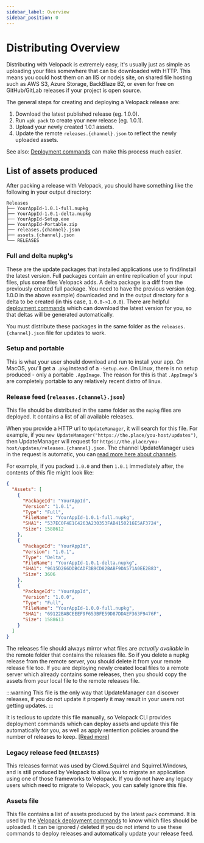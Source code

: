 ```yaml
---
sidebar_label: Overview
sidebar_position: 0
---
```


# Distributing Overview
<AppliesTo all />
Distributing with Velopack is extremely easy, it's usually just as simple as uploading your files somewhere that can be downloaded with HTTP. This means you could host them on an IIS or nodejs site, on shared file hosting such as AWS S3, Azure Storage, BackBlaze B2, or even for free on GitHub/GitLab releases if your project is open source.

The general steps for creating and deploying a Velopack release are:
1. Download the latest published release (eg. 1.0.0).
0. Run `vpk pack` to create your new release (eg. 1.0.1).
0. Upload your newly created 1.0.1 assets.
0. Update the remote `releases.{channel}.json` to reflect the newly uploaded assets.

See also: [Deployment commands](deploy-cli.mdx) can make this process much easier.

## List of assets produced
After packing a release with Velopack, you should have something like the following in your output directory:

```
Releases
├── YourAppId-1.0.1-full.nupkg
├── YourAppId-1.0.1-delta.nupkg
├── YourAppId-Setup.exe
├── YourAppId-Portable.zip
├── releases.{channel}.json
├── assets.{channel}.json
└── RELEASES
```

### Full and delta nupkg's
These are the update packages that installed applications use to find/install the latest version. Full packages contain an entire replication of your input files, plus some files Velopack adds. A delta package is a diff from the previously created full package. You need to have the previous version (eg. 1.0.0 in the above example) downloaded and in the output directory for a delta to be created (in this case, `1.0.0->1.0.0`). There are helpful [deployment commands](deploy-cli.mdx) which can download the latest version for you, so that deltas will be generated automatically. 

You must distribute these packages in the same folder as the `releases.{channel}.json` file for updates to work. 

### Setup and portable
This is what your user should download and run to install your app. On MacOS, you'll get a `.pkg` instead of a `-Setup.exe`. On Linux, there is no setup produced - only a portable `.AppImage`. The reason  for this is that `.AppImage`'s are completely portable to any relatively recent distro of linux.

### Release feed (`releases.{channel}.json`)
This file should be distributed in the same folder as the `nupkg` files are deployed. It contains a list of all available releases. 

When you provide a HTTP url to `UpdateManager`, it will search for this file. For example, if you `new UpdateManager("https://the.place/you-host/updates")`, then UpdateManager will request for `https://the.place/you-host/updates/releases.{channel}.json`. The channel UpdateManager uses in the request is automatic, you can [read more here about channels](../packaging/channels.mdx). 

For example, if you packed `1.0.0` and then `1.0.1` immediately after, the contents of this file might look like:

```json title="releases.win.json"
{
  "Assets": [
    {
      "PackageId": "YourAppId",
      "Version": "1.0.1",
      "Type": "Full",
      "FileName": "YourAppId-1.0.1-full.nupkg",
      "SHA1": "537EC0F4E1C4263A230353FAB4150216E5AF3724",
      "Size": 1588612
    },
    {
      "PackageId": "YourAppId",
      "Version": "1.0.1",
      "Type": "Delta",
      "FileName": "YourAppId-1.0.1-delta.nupkg",
      "SHA1": "9615D266DDBCADF3B9CD82BABF9DA571A0EE2B83",
      "Size": 3606
    },
    {
      "PackageId": "YourAppId",
      "Version": "1.0.0",
      "Type": "Full",
      "FileName": "YourAppId-1.0.0-full.nupkg",
      "SHA1": "69122BABCEEEF9F653BFE59D87DDAEF363F9476F",
      "Size": 1588613
    }
  ]
}
```

The releases file should always mirror what files are _actually available_ in the remote folder that contains the releases file. So if you delete a nupkg release from the remote server, you should delete it from your remote release file too. If you are deploying newly created local files to a remote server which already contains some releases, then you should copy the assets from your local file to the remote releases file. 

:::warning
This file is the only way that UpdateManager can discover releases, if you do not update it properly it may result in your users not getting updates.
:::

It is tedious to update this file manually, so Velopack CLI provides deployment commands which can deploy assets and update this file automatically for you, as well as apply rentention policies around the number of releases to keep. [[Read more]](deploy-cli.mdx)

### Legacy release feed (`RELEASES`)
This releases format was used by Clowd.Squirrel and Squirrel.Windows, and is still produced by Velopack to allow you to migrate an application using one of those frameworks to Velopack. If you do not have any legacy users which need to migrate to Velopack, you can safely ignore this file.

### Assets file
This file contains a list of assets produced by the latest `pack` command. It is used by the [Velopack deployment commands](deploy-cli.mdx) to know which files should be uploaded. It can be ignored / deleted if you do not intend to use these commands to deploy releases and automatically update your release feed.